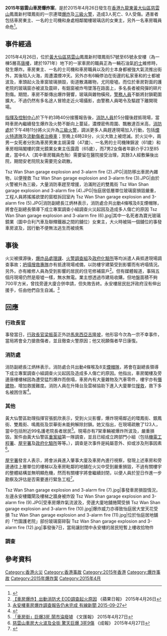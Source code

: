{{multiple image
| align = right
| direction = vertical
| width = 220
| image1 = Tsz Wan Shan garage explosion and 3-alarm fire.jpg
| caption1 = 發生爆炸大火的車房（右下）在事發後2.5小時仍冒出濃煙，爆炸威力導致左方住宅[[怡庭居|怡庭居]]最低數層窗戶碎裂
| image2 = Tsz Wan Shan garage explosion and 3-alarm fire (8).jpg
| caption2 = 車房地舖損毀嚴重，樓上住宅[[永安樓|永安樓]]外牆亦被燻黑
}}

'''2015年慈雲山車房爆炸案'''，是於2015年4月26日發生在[[香港|香港]][[九龍東|九龍東]][[黃大仙區|黃大仙區]][[慈雲山|慈雲山]]鳳凰新村環鳳街的一宗連環[[爆炸|爆炸]]及[[三級火警|三級火警]]，造成3人死亡、9人受傷。遇害者包括車房東主、一名的士司機和身處相鄰閣樓玻璃店的女東主，另外一名車房職員命危<ref>{{cite news  |url=http://hk.on.cc/hk/bkn/cnt/news/20150426/bkn-20150426155458137-0426_00822_001.html  |title=慈雲山車房爆炸　最少3死6傷  |publisher=[[東方日報|東方日報]]  |date=2015-04-26  |language=zh-hant  |access-date=2015-04-26  |archive-url=https://web.archive.org/web/20150428163145/http://hk.on.cc/hk/bkn/cnt/news/20150426/bkn-20150426155458137-0426_00822_001.html  |archive-date=2015-04-28  |dead-url=no  }}</ref>。

==事件經過==
2015年4月26日，位於[[黃大仙區|黃大仙區]][[慈雲山|慈雲山]]鳳凰新村環鳳街57號至65號永安樓（為一棟5層高[[唐樓|唐樓]]，建於1971年）地下的一家車房的職員正為一輛石油氣[[香港的士|的士]]維修時，發生爆炸。車房東主、一名的士司機和車房職員以及的士本身都被強大氣流推出街外，其後陷入火海，周遭濃煙冲天。另外亦有6輛停泊在街邊的私家車和的士都被波及，車頭起火及車窗玻璃損毀，街道散滿雜物，尤同廢墟。而位於車房對面的護老院的玻璃窗亦被波及震碎，有鋁窗被炸甩墜落在路面上，多名長者被飛彈的碎片割傷。期間，車房不斷傳出爆炸聲響，玻璃與雜物橫飛，[[警務人員|警務人員]]不斷將封鎖範圍擴大，不過仍然有多名途人冒險走近火場攝影，由警務人員喝令及驅趕下離開現場。

[[指揮及控制中心|指揮及控制中心]]於下午約3時40分接獲報告後，[[消防人員|消防人員]]於5分鐘後趕抵現場，當時車房內繼續發生爆炸及火勢不斷向上蔓延，濃煙密佈周圍、飄散達百米高，[[消防處|消防處]]於下午4時11分將火災升為[[三級火警|三級火警]]，調派更多人員趕達現場加入行動，包括[[煙火特遣隊|煙火特遣隊]]及[[救護總區#車輛|流動傷者治療車]]；至晚上6時28分，火災大致上被熄滅。於火災中，兩男一女死者分別為車房男東主胡漢偉（47歲）、一名男的士司機陳錦波（61歲）和車房相隔閣樓的寶光鏡業女東主伍靄霞（65歲），而7男2女傷者年齡介乎23至85歲，當中6人（其中車房職員危殆）需要留在醫院接受治理，其餘3人經敷藥後出院，期間安老院院友需要完全疏散。

<gallery>
Tsz Wan Shan garage explosion and 3-alarm fire (2).JPG|消防移出車房內雜物，以便搜救
Tsz Wan Shan garage explosion and 3-alarm fire (3).JPG|由於火警被升為三級，大量消防車趕至增援，泊滿附近的雙鳳街
Tsz Wan Shan garage explosion and 3-alarm fire (4).JPG|怡庭居低層單位玻璃窗損毀嚴重，工程人員將搖搖欲墜的窗框拆回室內
Tsz Wan Shan garage explosion and 3-alarm fire (5).JPG|消防副總長江炳林表示，消防處合共出動4條喉及8支煙帽隊，將會在副總長領導下成立專案調查小組調查火災起因及造成多人傷亡的原因
Tsz Wan Shan garage explosion and 3-alarm fire (6).jpg|其中一名死者為寶光玻璃鏡業（圖中合利汽車及聯輝鐵器之間的舖位）女東主，大火時被隔一個舖位的事發車房波及，因行動不便無法逃生而被燒焦
</gallery>

== 事後 ==
火災被撲源後，[[爆炸品處理課|爆炸品處理課]]、[[火警調查組|火警調查組]]及[[政府化驗所|政府化驗所]]等均派遣人員抵達現場調查事故；[[坍塌搜救專隊|坍塌搜救專隊]]亦有抵達現場戒備，以防樓宇建築受到影響而有坍塌情況。另外，亦有維修人員為受到影響的居民的住宅修補窗戶<ref>[http://hk.apple.nextmedia.com/realtime/breaking/20150426/53676321 【車房爆炸】出動消防犬 EOD調查起火原因] {{Wayback|url=http://hk.apple.nextmedia.com/realtime/breaking/20150426/53676321 |date=20150429112126 }} 《蘋果日報》 2015年4月26日</ref>。但有媒體報道，事隔五個月現場仍然是廢墟一樣，無水無電。業主想透過市建局收購，但地盤面積不夠700平方米，曾找旁邊大廈合併申請，但失敗告終。永安樓居民批評政府沒有伸出援手，任由他們自生自滅。<ref>[http://cablenews.i-cable.com/webapps/news_video/index.php?news_id=467114 永安樓車房爆炸調查報告仍未完成 有線新聞 2015-09-27]</ref>

==回應==
=== 行政長官 ===
事發當日，[[香港行政長官|行政長官]][[梁振英|梁振英]]正外訪[[馬來西亞|馬來西亞]][[吉隆坡|吉隆坡]]，他形容今次為一宗不幸事件，當局將會全力搶救傷者，並且徹查火警原因；他又祝願傷者早日康復。

=== 消防處 ===
消防副總長江炳林表示，消防處合共出動4條喉及8支[[煙帽隊|煙帽隊]]，將會在副總長領導下成立專案調查小組調查火災起因及造成多人傷亡的原因。他指出，車房閣樓及旁邊唐樓樓梯因為遭受猛烈爆炸而倒塌，車房內有大量雜物及汽車零件，樓宇亦有[[僭建物|僭建物]]，增加救援難度。消防人員在升降台及雲梯協助下進入大廈單位[[搜救|搜救]]，救下多名被困住客<ref>{{Cite web |url=http://news.mingpao.com/pns/%E4%BF%AE%E7%90%86%E6%B0%A3%E7%9A%84%E8%BB%8A%E6%88%BF%E5%A4%A7%E7%88%86%E7%82%B83%E6%AD%BB-%E4%BD%8F%E6%88%B6%EF%B9%95%E5%A6%82%E6%81%90%E8%A5%B2%20%E6%B6%88%E9%98%B2%E8%A8%AD%E5%B0%88%E7%B5%84%E6%9F%A5%E8%82%87%E5%9B%A0/web_tc/article/20150427/s00001/1430071575203 |title=修理氣的車房大爆炸3死 住戶﹕如恐襲 消防設專組查肇因 《明報》 2015年4月27日 |access-date=2015年4月27日 |archive-url=https://web.archive.org/web/20150429160755/http://news.mingpao.com/pns/%E4%BF%AE%E7%90%86%E6%B0%A3%E7%9A%84%E8%BB%8A%E6%88%BF%E5%A4%A7%E7%88%86%E7%82%B83%E6%AD%BB-%E4%BD%8F%E6%88%B6%EF%B9%95%E5%A6%82%E6%81%90%E8%A5%B2%20%E6%B6%88%E9%98%B2%E8%A8%AD%E5%B0%88%E7%B5%84%E6%9F%A5%E8%82%87%E5%9B%A0/web_tc/article/20150427/s00001/1430071575203 |archive-date=2015年4月29日 |dead-url=no }}</ref>。

=== 其他 ===
黃大仙警區助理指揮官張凱欣表示，受到火災影響，爆炸現場鄰近的環鳳街、銀鳳街、雙鳳街、鳴鳳街及崇華街未能夠解除封鎖。她又指出，在現場疏散了123人，當中包括附近99名護老院長者居民<ref>[http://paper.wenweipo.com/2015/04/27/YO1504270013.htm 「車房街」巨爆3死 鬧市淪廢墟] {{Wayback|url=http://paper.wenweipo.com/2015/04/27/YO1504270013.htm |date=20150427195329 }} 《文匯報》 2015年4月27日</ref>。現場亦有7架車輛被爆炸所波及，嚴重損毀。案件由黃大仙警區[[重案組|重案組]]第一隊調查，並且已經成立跨部門小組（包括[[機電工程署|機電工程署]]、[[屋宇署|屋宇署]]及[[政府化驗所|政府化驗所]]等等。），調查是次事件是純屬意外、抑或涉及刑事因素<ref>[http://www.singpao.com/xw/yw/201504/t20150427_556200.html 慈雲山車房大火波及全街 驚天巨爆 3死9傷] {{webarchive|url=https://web.archive.org/web/20150718211701/http://www.singpao.com/xw/yw/201504/t20150427_556200.html |date=2015-07-18 }} 《成報》 2015年4月27日</ref>。

[[屋宇署|屋宇署]]發言人表示，將會派員進入肇事大廈及車房內進行視察，發現上述車房和旁邊通往上層單位的樓梯以及車房毗鄰的地舖在火災中受到嚴重損毀，不過有關樓宇的整體結構並無明顯危機，然而有關樓宇將會繼續封閉，以便人員於翌日作進一步勘察及評估是否需要進行緊急工程<ref>{{Cite web |url=http://orientaldaily.on.cc/cnt/news/20150427/00176_015.html |title=慈雲山車房巨爆3死9傷 《東方日報》 2015年4月27日 |access-date=2015年4月27日 |archive-url=https://web.archive.org/web/20150429182624/http://orientaldaily.on.cc/cnt/news/20150427/00176_015.html |archive-date=2015年4月29日 |dead-url=no }}</ref>。

<gallery>
Tsz Wan Shan garage explosion and 3-alarm fire (7).jpg|事發車房損毀情況，左邊永安樓鐵閘及樓梯之牆身被炸毀
Tsz Wan Shan garage explosion and 3-alarm fire (9).JPG|受車房爆炸氣流波及，旁邊大廈地舖捲閘受損
Tsz Wan Shan garage explosion and 3-alarm fire (10).jpg|爆炸威力亦導致怡庭居大堂天花受損
Tsz Wan Shan garage explosion and 3-alarm fire (11).jpg|位於怡庭居地舖的「竹園護老院」部份玻璃窗碎裂
Tsz Wan Shan garage explosion and 3-alarm fire (12).jpg|事發後7日，當局讓封閉中永安樓的居民短暫上樓收拾物件
</gallery>

=== 調查 ===

==參考資料==
{{Reflist|2}}

[[Category:香港火災|Category:香港火災]]
[[Category:香港事故|Category:香港事故]]
[[Category:2015年香港|Category:2015年香港]]
[[Category:爆炸事故|Category:爆炸事故]]
[[Category:2015年爆炸案|Category:2015年爆炸案]]
[[Category:2015年4月|Category:2015年4月]]